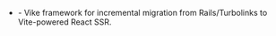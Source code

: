 
- <Example timestamp="2024.03" repo="Alignable/bifrost" /> - Vike framework for incremental migration from Rails/Turbolinks to Vite-powered React SSR.
